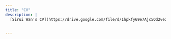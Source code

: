 ```yaml
---
title: "CV"
description: |
  [Sirui Wan's CV](https://drive.google.com/file/d/1hpkfy69e7Ajc5Qd2vezF351pk5ay5FRF/view?usp=sharing)


---
```

 


